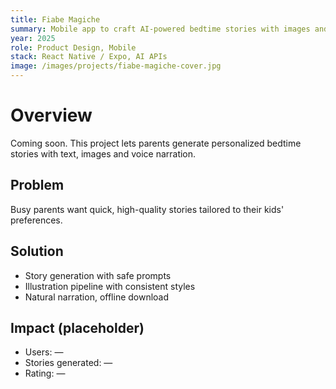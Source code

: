```yaml
---
title: Fiabe Magiche
summary: Mobile app to craft AI-powered bedtime stories with images and narration.
year: 2025
role: Product Design, Mobile
stack: React Native / Expo, AI APIs
image: /images/projects/fiabe-magiche-cover.jpg
---
```


# Overview

Coming soon. This project lets parents generate personalized bedtime stories with text, images and voice narration.

## Problem

Busy parents want quick, high-quality stories tailored to their kids' preferences.

## Solution

- Story generation with safe prompts
- Illustration pipeline with consistent styles
- Natural narration, offline download

## Impact (placeholder)

- Users: —
- Stories generated: —
- Rating: —

